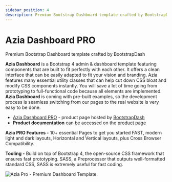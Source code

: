 ```yaml
---
sidebar_position: 4
description: Premium Bootstrap Dashboard template crafted by BootstrapDash
---
```


# Azia Dashboard PRO

<SubHeading>Premium Bootstrap Dashboard template crafted by BootstrapDash</SubHeading>

**Azia Dashboard** is a Bootstrap 4 admin & dashboard template featuring components that are built to fit perfectly with each other. It offers a clean interface that can be easily adapted to fit your vision and branding. Azia features many essential utility classes that can help cut down CSS bloat and modify CSS components instantly. You will save a lot of time going from prototyping to full-functional code because all elements are implemented. **Azia Dashboard** is coming with pre-built examples, so the development process is seamless switching from our pages to the real website is very easy to be done.

- [Azia Dashboard PRO](https://bit.ly/2Lk6XNQ) - product page hosted by [BootstrapDash](../partners/bootstrapdash.md)
- **Product documentation** can be accessed on the [product page](https://bit.ly/2Lk6XNQ)

**Azia PRO Features -** 10+ essential Pages to get you started FAST, modern light and dark layouts, Horizontal and Vertical layouts, plus Cross Browser Compatibility.

**Tooling -** Build on top of Bootstrap 4, the open-source CSS framework that ensures fast prototyping. SASS, a Preprocessor that outputs well-formatted standard CSS, SASS is extremely useful for fast coding.

![Azia Pro - Premium Dashboard Template.](../../../static/assets/docs-cover-azia-pro.jpg)

